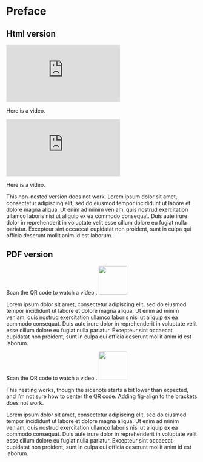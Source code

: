 # Preface {.unnumbered}

## Html version

<!-- this does NOT work in html without nesting -->

::::{.content-hidden unless-format="html" .column-margin}
:::{#fig-commencement}
<iframe width='300' src='https://www.youtube.com/embed/491LFqvofxo?start=492' frameborder='0' allow='accelerometer; autoplay; encrypted-media; gyroscope; picture-in-picture' allowfullscreen></iframe>

Here is a video.
:::
::::

<!-- works in html with nesting -->

:::::{.content-hidden unless-format="html"}
::::{.column-margin}
:::{#fig-commencement}
<iframe width='300' src='https://www.youtube.com/embed/491LFqvofxo?start=492' frameborder='0' allow='accelerometer; autoplay; encrypted-media; gyroscope; picture-in-picture' allowfullscreen></iframe>

Here is a video.
:::
::::
:::::

This non-nested version does not work. Lorem ipsum dolor sit amet, consectetur adipiscing elit, sed do eiusmod tempor incididunt ut labore et dolore magna aliqua. Ut enim ad minim veniam, quis nostrud exercitation ullamco laboris nisi ut aliquip ex ea commodo consequat. Duis aute irure dolor in reprehenderit in voluptate velit esse cillum dolore eu fugiat nulla pariatur. Excepteur sint occaecat cupidatat non proident, sunt in culpa qui officia deserunt mollit anim id est laborum.

## PDF version

<!-- does NOT work in pdf without nesting -->

:::{.content-hidden unless-format="pdf" .column-margin}
\faIcon{youtube} Scan the QR code to watch a video \href{http://ghr.link/uni}{\footnotesize\texttt{ghr.link/uni}}.
\newline
\newline
![](images/QR_uni.png){width="75px"}
:::

Lorem ipsum dolor sit amet, consectetur adipiscing elit, sed do eiusmod tempor incididunt ut labore et dolore magna aliqua. Ut enim ad minim veniam, quis nostrud exercitation ullamco laboris nisi ut aliquip ex ea commodo consequat. Duis aute irure dolor in reprehenderit in voluptate velit esse cillum dolore eu fugiat nulla pariatur. Excepteur sint occaecat cupidatat non proident, sunt in culpa qui officia deserunt mollit anim id est laborum.

<!-- works in pdf -->

::::{.content-hidden unless-format="pdf" }
:::{.column-margin}
\faIcon{youtube} Scan the QR code to watch a video \href{http://ghr.link/uni}{\footnotesize\texttt{ghr.link/uni}}.
\newline
\newline
![](images/QR_uni.png){width="75px"}
:::
::::

This nesting works, though the sidenote starts a bit lower than expected, and I'm not sure how to center the QR code. Adding fig-align to the brackets does not work.

Lorem ipsum dolor sit amet, consectetur adipiscing elit, sed do eiusmod tempor incididunt ut labore et dolore magna aliqua. Ut enim ad minim veniam, quis nostrud exercitation ullamco laboris nisi ut aliquip ex ea commodo consequat. Duis aute irure dolor in reprehenderit in voluptate velit esse cillum dolore eu fugiat nulla pariatur. Excepteur sint occaecat cupidatat non proident, sunt in culpa qui officia deserunt mollit anim id est laborum.

